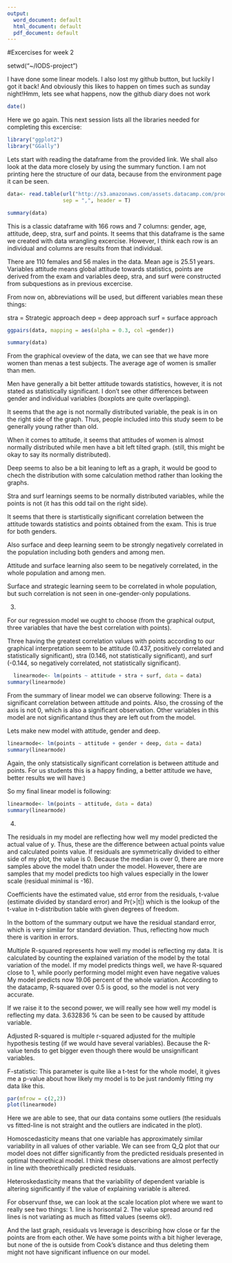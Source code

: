 ```yaml
---
output:
  word_document: default
  html_document: default
  pdf_document: default
---
```

#Excercises for week 2

setwd("~/IODS-project")

I have done some linear models. I also lost my github button, but luckily I got it back! And obviously this likes to happen on times such as sunday night!Hmm, lets see what happens, now the github diary does not work

```r
date()

```

Here we go again. This next session lists all the libraries needed for completing this excercise: 
```r
library("ggplot2")
library("GGally")
```



Lets start with reading the dataframe from the provided link. We shall also look at the data more closely by using the summary function. I am not printing here the structure of our data, because from the environment page it can be seen. 


```r
data<- read.table(url("http://s3.amazonaws.com/assets.datacamp.com/production/course_2218/datasets/learning2014.txt"), 
                  sep = ",", header = T)

summary(data)
```
This is a classic dataframe with 166 rows and 7 columns: gender, age, attitude, deep, stra, surf and points. It seems that this dataframe is the same we created with data wrangling excercise. However, I think each row is an individual and columns are results from that individual.

There are 110 females and 56 males in the data. Mean age is 25.51 years. 
Variables attitude means global attitude towards statistics, points are derived from the exam and variables deep, stra, and surf were constructed from subquestions as in previous excercise. 

From now on, abbreviations will be used, but different variables mean these things: 

stra = Strategic approach
deep = deep approach
surf = surface approach



```r
ggpairs(data, mapping = aes(alpha = 0.3, col =gender))

summary(data)
```
From the graphical oveview of the data, we can see that we have more women than menas a test subjects. The average age of women is smaller than men.  

Men have generally a bit better attitude towards statistics, however, it is not stated as statistically significant. I don't see other  differences between gender and individual variables (boxplots are quite overlapping). 

It seems that the age is not normally distributed variable, the peak is in on the right side of the graph. Thus, people included into this study seem to be generally young rather than old. 

When it comes to attitude, it seems that attitudes of women is almost normally distributed while men have a bit left tilted graph. (still, this might be okay to say its normally distributed). 

Deep seems to also be a bit leaning to left as a graph, it would be good to chech the distribution with some calculation method rather than looking the graphs. 

Stra and surf learnings seems to be normally distributed variables, while the points is not (it has this odd tail on the right side). 

It seems that there is startistically significant correlation between the attitude towards statistics and points obtained from the exam. This is true for both genders. 

Also surface and deep learning seem to be strongly negatively correlated in the population including both genders and among men. 

Attitude and surface learning also seem to be negatively correlated, in the whole population and among men. 

Surface and strategic learning seem to be correlated in whole population, but such correlation is not seen in one-gender-only populations. 


3. 

For our regression model we ought to choose (from the graphical output, three variables that have the best correlation with points).

Three having the greatest correlation values with points according to our graphical interpretation seem to be attitude (0.437, positively correlated and statistically significant), stra (0.146, not statistically significant), and surf (-0.144, so negatively correlated, not statistically significant).



```r
  linearmode<- lm(points ~ attitude + stra + surf, data = data)
summary(linearmode)
```

 From the summary of linear model we can observe following: There is a significant correlation between attitude and points. Also, the crossing of the axis is not 0, which is also a significant observation. Other variables in this model are not significantand thus they are left out from the model. 
 
 Lets make new model with attitude, gender and deep. 
```r
linearmode<- lm(points ~ attitude + gender + deep, data = data)
summary(linearmode)
```


Again, the only statsistically significant correlation is between attitude and points. For us students this is a happy finding, a  better attitude we have, better results we will have:)

So my final linear model is following: 
```r
linearmode<- lm(points ~ attitude, data = data)
summary(linearmode)
```

4. 

The residuals in my model are reflecting how well my model predicted the actual value of y. Thus, these are the difference between actual points value and calculated points value. If residuals are symmetrically divided to either side of my plot, the value is 0. Because the median is over 0, there are more samples above the model thatn under the model. However, there are samples that my model predicts too high values especially in the lower scale (residual minimal is -16).

Coefficients have the estimated value, std error from the residuals, t-value (estimate divided by standard error) and Pr(>|t|) which is the lookup of the t-value in t-distribution table with given degrees of freedom.

In the bottom of the summary output we have the residual standard error, which is very similar for standard deviation. Thus, reflecting how much there is varition in errors. 

Multiple R-squared represents how well my model is reflecting my data. It is calculated by counting the explained variation of the model by the total variation of the model. If my model predicts things well, we have R-squared close to 1, while poorly performing model might even have negative values My model predicts now 19.06 percent of the whole variation. According to the datacamp, R-squared over 0.5 is good, so the model is not very accurate. 


If we raise it to the second power, we will really see how well my model is reflecting my data. 3.632836 % can be seen to be caused by attitude variable.

Adjusted R-squared is multiple r-squared adjusted for the multiple hypothesis testing (if we would have several variables). Because the R-value tends to get bigger even though there would be unsignificant variables. 

F-statistic: This parameter is quite like a t-test for the whole model, it gives me a p-value about how likely my model is to be just randomly fitting my data like this. 



```r

par(mfrow = c(2,2))
plot(linearmode)
```

Here we are able to see, that our data contains some outliers (the residuals vs fitted-line is not straight and the outliers are indicated in the plot).

Homoscedasticity means that one variable has approximately similar variability in all values of other variable. We can see from Q_Q plot that  our model does not differ significantly from the predicted residuals presented in optimal theorethical model. I think these observations are almost perfectly in line with theorethically predicted residuals.

Heteroskedasticity means that the variability of dependent variable is altering significantly if the value of explaining variable is altered. 

For observunf thse, we can look at the scale location plot where we want to really see two things: 
1. line is horisontal
2. The value spread around red lines is not variating as much as fitted values (seems ok!). 

And the last graph, residuals vs leverage is describing how close or far the points are from each other. We have some points with a bit higher leverage, but none of the is outside from Cook's distance and thus deleting them might not have significant influence on our model. 


